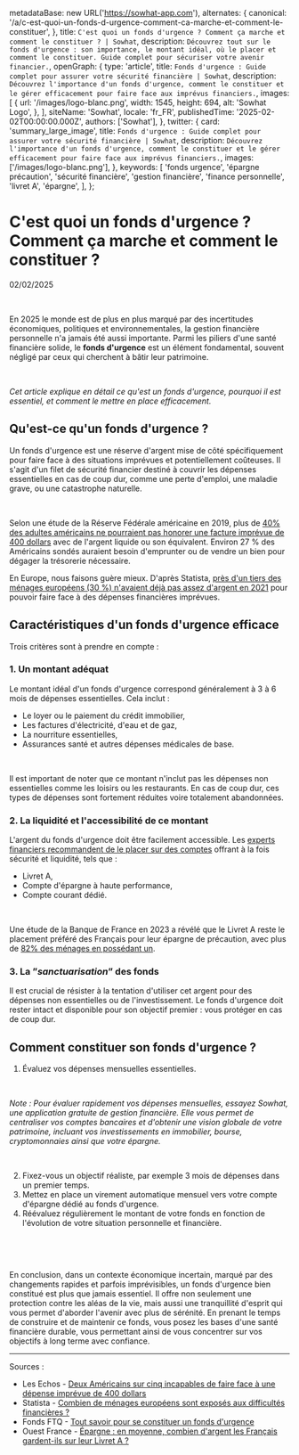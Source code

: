 
  metadataBase: new URL('https://sowhat-app.com'),
  alternates: {
    canonical: '/a/c-est-quoi-un-fonds-d-urgence-comment-ca-marche-et-comment-le-constituer',
  },
  title: `C'est quoi un fonds d'urgence ? Comment ça marche et comment le constituer ? | Sowhat`,
  description: `Découvrez tout sur le fonds d'urgence : son importance, le montant idéal, où le placer et comment le constituer. Guide complet pour sécuriser votre avenir financier.`,
  openGraph: {
    type: 'article',
    title: `Fonds d'urgence : Guide complet pour assurer votre sécurité financière | Sowhat`,
    description: `Découvrez l'importance d'un fonds d'urgence, comment le constituer et le gérer efficacement pour faire face aux imprévus financiers.`,
    images: [
      {
        url: '/images/logo-blanc.png',
        width: 1545,
        height: 694,
        alt: 'Sowhat Logo',
      },
    ],
    siteName: 'Sowhat',
    locale: 'fr_FR',
    publishedTime: '2025-02-02T00:00:00.000Z',
    authors: ['Sowhat'],
  },
  twitter: {
    card: 'summary_large_image',
    title: `Fonds d'urgence : Guide complet pour assurer votre sécurité financière | Sowhat`,
    description: `Découvrez l'importance d'un fonds d'urgence, comment le constituer et le gérer efficacement pour faire face aux imprévus financiers.`,
    images: ['/images/logo-blanc.png'],
  },
  keywords: [
    'fonds urgence',
    'épargne précaution',
    'sécurité financière',
    'gestion financière',
    'finance personnelle',
    'livret A',
    'épargne',
  ],
};

# C'est quoi un fonds d'urgence ? Comment ça marche et comment le constituer ?

<p data-key="date">02/02/2025</p>

<ImageWithCaption
  src={Splash.src}
  alt="Image d'un coffre fort"
  caption="Un coffre fort"
  maxHeight={400}
/>

&nbsp;

En 2025 le monde est de plus en plus marqué par des incertitudes économiques, politiques et environnementales, la gestion financière personnelle n'a jamais été aussi importante. Parmi les piliers d'une santé financière solide, le **fonds d'urgence** est un élément fondamental, souvent négligé par ceux qui cherchent à bâtir leur patrimoine.

&nbsp;

_Cet article explique en détail ce qu'est un fonds d'urgence, pourquoi il est essentiel, et comment le mettre en place efficacement._

## Qu'est-ce qu'un fonds d'urgence ?

Un fonds d'urgence est une réserve d'argent mise de côté spécifiquement pour faire face à des situations imprévues et potentiellement coûteuses. Il s'agit d'un filet de sécurité financier destiné à couvrir les dépenses essentielles en cas de coup dur, comme une perte d'emploi, une maladie grave, ou une catastrophe naturelle.

&nbsp;

Selon une étude de la Réserve Fédérale américaine en 2019, plus de [40% des adultes américains ne pourraient pas honorer une facture imprévue de 400 dollars](https://www.lesechos.fr/monde/etats-unis/deux-americains-sur-cinq-incapables-de-faire-face-a-une-depense-imprevue-de-400-dollars-1024149) avec de l'argent liquide ou son équivalent. Environ 27 % des Américains sondés auraient besoin d'emprunter ou de vendre un bien pour dégager la trésorerie nécessaire.

En Europe, nous faisons guère mieux. D'après Statista, [près d'un tiers des ménages européens (30 %) n'avaient déjà pas assez d'argent en 2021](https://fr.statista.com/infographie/28492/part-des-menages-europeens-dans-incapacite-a-faire-face-a-des-depenses-imprevues/) pour pouvoir faire face à des dépenses financières imprévues.

## Caractéristiques d'un fonds d'urgence efficace

Trois critères sont à prendre en compte :

### 1. Un montant adéquat

Le montant idéal d'un fonds d'urgence correspond généralement à 3 à 6 mois de dépenses essentielles. Cela inclut :

- Le loyer ou le paiement du crédit immobilier,
- Les factures d'électricité, d'eau et de gaz,
- La nourriture essentielles,
- Assurances santé et autres dépenses médicales de base.

&nbsp;

Il est important de noter que ce montant n'inclut pas les dépenses non essentielles comme les loisirs ou les restaurants. En cas de coup dur, ces types de dépenses sont fortement réduites voire totalement abandonnées.

### 2. La liquidité et l'accessibilité de ce montant

L'argent du fonds d'urgence doit être facilement accessible. Les [experts financiers recommandent de le placer sur des comptes](https://fondsftq.com/fr-ca/particuliers/epargne-positive/constituer-fonds-urgence) offrant à la fois sécurité et liquidité, tels que :

- Livret A,
- Compte d'épargne à haute performance,
- Compte courant dédié.

&nbsp;

Une étude de la Banque de France en 2023 a révélé que le Livret A reste le placement préféré des Français pour leur épargne de précaution, avec plus de [82% des ménages en possédant un](https://www.ouest-france.fr/economie/budget/epargne-combien-dargent-les-francais-gardent-ils-sur-leur-livret-a-9239fe10-482d-11ef-bd80-f32123ed3357).

### 3. La ”**_sanctuarisation_**” des fonds

Il est crucial de résister à la tentation d'utiliser cet argent pour des dépenses non essentielles ou de l'investissement. Le fonds d'urgence doit rester intact et disponible pour son objectif premier : vous protéger en cas de coup dur.

## Comment constituer son fonds d'urgence ?

1. Évaluez vos dépenses mensuelles essentielles.

&nbsp;

_Note : Pour évaluer rapidement vos dépenses mensuelles, essayez Sowhat, une application gratuite de gestion financière. Elle vous permet de centraliser vos comptes bancaires et d'obtenir une vision globale de votre patrimoine, incluant vos investissements en immobilier, bourse, cryptomonnaies ainsi que votre épargne._

&nbsp;

2. Fixez-vous un objectif réaliste, par exemple 3 mois de dépenses dans un premier temps.
3. Mettez en place un virement automatique mensuel vers votre compte d'épargne dédié au fonds d'urgence.
4. Réévaluez régulièrement le montant de votre fonds en fonction de l'évolution de votre situation personnelle et financière.

&nbsp;

&nbsp;

En conclusion, dans un contexte économique incertain, marqué par des changements rapides et parfois imprévisibles, un fonds d'urgence bien constitué est plus que jamais essentiel. Il offre non seulement une protection contre les aléas de la vie, mais aussi une tranquillité d'esprit qui vous permet d'aborder l'avenir avec plus de sérénité. En prenant le temps de construire et de maintenir ce fonds, vous posez les bases d'une santé financière durable, vous permettant ainsi de vous concentrer sur vos objectifs à long terme avec confiance.

---

Sources :

- Les Echos - [Deux Américains sur cinq incapables de faire face à une dépense imprévue de 400 dollars](https://www.lesechos.fr/monde/etats-unis/deux-americains-sur-cinq-incapables-de-faire-face-a-une-depense-imprevue-de-400-dollars-1024149)
- Statista - [Combien de ménages européens sont exposés aux difficultés financières ?](https://fr.statista.com/infographie/28492/part-des-menages-europeens-dans-incapacite-a-faire-face-a-des-depenses-imprevues/)
- Fonds FTQ - [Tout savoir pour se constituer un fonds d'urgence](https://fondsftq.com/fr-ca/particuliers/epargne-positive/constituer-fonds-urgence)
- Ouest France - [Épargne : en moyenne, combien d'argent les Français gardent-ils sur leur Livret A ?](https://www.ouest-france.fr/economie/budget/epargne-combien-dargent-les-francais-gardent-ils-sur-leur-livret-a-9239fe10-482d-11ef-bd80-f32123ed3357)
